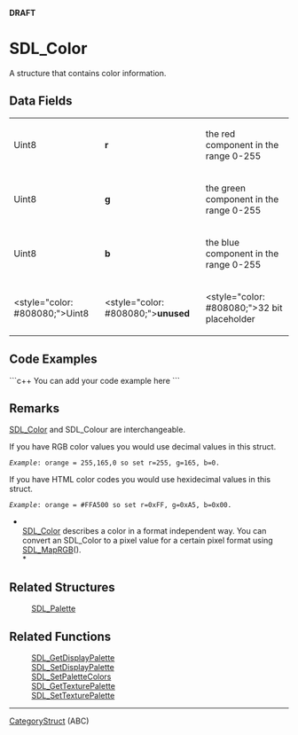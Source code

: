 <!-- pragma section-numbers off -->
<!-- pragma disable-camelcase -->
'''DRAFT'''

= SDL_Color =
A structure that contains color information.


== Data Fields ==
{|
|Uint8
|'''r'''
|the red component in the range 0-255
|-
|Uint8
|'''g'''
|the green component in the range 0-255
|-
|Uint8
|'''b'''
|the blue component in the range 0-255
|-
|<style="color: #808080;">Uint8
|<style="color: #808080;">'''unused'''
|<style="color: #808080;">32 bit placeholder
|}

== Code Examples ==
```c++
You can add your code example here
```

== Remarks ==
[[SDL_Color]] and SDL_<code></code>Colour are interchangeable.

If you have RGB color values you would use decimal values in this struct.  
 ''Example'': orange = 255,165,0 so set r=255, g=165, b=0.  
If you have HTML color codes you would use hexidecimal values in this struct.  
 ''Example'': orange = #FFA500 so set r=0xFF, g=0xA5, b=0x00.

*<br/>[[SDL_Color]] describes a color in a format independent way. You can convert an SDL_Color to a pixel value for a certain pixel format using [[SDL_MapRGB]]().<br/>*

== Related Structures ==
:[[SDL_Palette]]

== Related Functions ==
:[[SDL_GetDisplayPalette]]
:[[SDL_SetDisplayPalette]]
:[[SDL_SetPaletteColors]]
:[[SDL_GetTexturePalette]]
:[[SDL_SetTexturePalette]]

----
[[CategoryStruct]] (ABC)
